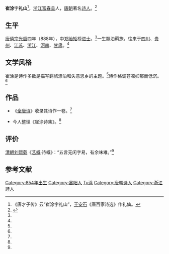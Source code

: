'''崔涂'''{{BD|854年||卒年不详||catIdx= C崔}}字'''礼山'''<ref>《唐才子传》云“崔涂字礼山”，[[王安石|王安石]]《唐百家诗选》作礼仙。</ref>，[[浙江省|浙江]][[富春县|富春县]]人，[[唐朝|唐朝]]著名[[诗人|诗人]]。<ref name=" mlz" >{{cite book |author=彭定求 |title=《全唐诗》|year=2011年 |publisher=中华书局 |location=北京 |pages= |isbn=9787101017168}}</ref>

==生平==
[[唐僖宗|唐僖宗]][[光启|光启]]四年（888年），中[[郑贻矩|郑贻矩]]榜[[进士|进士]]。<ref name="mlz"/>一生飘泊羁旅，往来于[[四川省|四川]]、[[贵州省|贵州]]、[[江苏省|江苏]]、[[浙江省|浙江]]、[[河南省|河南]]、[[甘肃省|甘肃]]。<ref name="mlz"/>

== 文学风格 ==
崔涂是诗作多数是描写羁旅漂泊和失意思乡的主题。<ref name="mlz"/>诗作格调苍凉抑郁而低沉。<ref name="mlz"/>

== 作品 ==
*《[[全唐诗|全唐诗]]》收录其诗作一卷。<ref name="mlz"/>

*今人整理《崔涂诗集》。<ref name="mlz"/>

== 评价 ==
[[清朝|清朝]][[刘熙载|刘熙载]]《[[艺概|艺概]]·诗概》：“五言无闲字易，有余味难。”<ref name="mlz"/>

==参考文献==
{{reflist}}
{{DEFAULTSORT:Cui崔涂}}
[[Category:854年出生|Category:854年出生]]
[[Category:富阳人|Category:富阳人]]
[[Category:崔姓|Tu涂]]
[[Category:唐朝诗人|Category:唐朝诗人]]
[[Category:浙江詩人|Category:浙江詩人]]